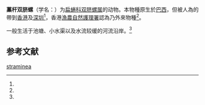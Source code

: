 {{Speciesbox 
 | taxon = Biomphalaria straminea
 | authority = (Dunler)<ref name='id11255'/>
}}

'''藁杆双脐螺'''（学名：{{lang|la|''Biomphalaria straminea''}}）为[[扁蜷科|扁蜷科]][[双脐螺属|双脐螺属]]的动物。本物種原生於[[巴西|巴西]]，但被人為的帶到[[香港|香港]]及[[深圳|深圳]]<ref name='id11255'/>，香港[[漁農自然護理署|漁農自然護理署]]認為乃外來物種<ref name=hkwildlife />。

一般生活于池塘、小水渠以及水流较缓的河流沿岸。<ref name='id11255'/>

==参考文献==
{{reflist|refs=
<ref name=hkwildlife>{{cite web |url=http://www.hkwildlife.net/Forum/viewthread.php?action=printable&tid=85922 |title=《香港淡水貝類 - 腹足綱》 |date=2015-02-15 |accessdate=2015-04-30 |language=zh-hant |work=[http://www.hkwildlife.net/ 香港自然生態論壇] |archive-date=2015-07-04 |archive-url=https://web.archive.org/web/20150704020501/http://www.hkwildlife.net/Forum/viewthread.php?action=printable&tid=85922 |dead-url=no }}</ref>
<ref name='id11255'>{{cite web| url =http://www.bioinfo.cn/db05/BjdwSpecies.php?action=view&id=11255| archiveurl =https://web.archive.org/web/20160305072818/http://www.bioinfo.cn/db05/BjdwSpecies.php?action=view&id=11255| title =藁杆双脐螺| work =《中国动物物种编目数据库》| publisher =中国科学院微生物研究所| author =中国科学院动物研究所| archivedate =2016-03-05| accessdate =2016-11-22| language =zh-hans| deadurl =yes}}</ref>
}}

{{Wikispecies|Biomphalaria straminea}}
{{Taxonbar|from=Q3285340}}

[[Category:双脐螺属|straminea]]


{{软体动物小作品}}